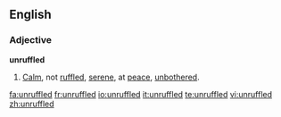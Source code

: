 ==English==
===Adjective===
'''unruffled'''

#[[calm|Calm]], not [[ruffled]], [[serene]], at [[peace]], [[unbothered]].

[[fa:unruffled]]
[[fr:unruffled]]
[[io:unruffled]]
[[it:unruffled]]
[[te:unruffled]]
[[vi:unruffled]]
[[zh:unruffled]]